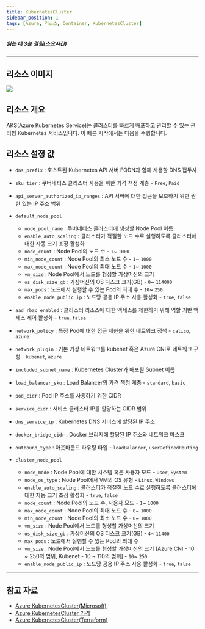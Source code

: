 ```yaml
---
title: KubernetesCluster
sidebar_position: 1
tags: [Azure, 리소스, Container, KubernetesCluster]
---
```





##### 읽는 데 3분 걸림(소요시간)

*****

## 리소스 이미지
<img src={icon} />

## 리소스 개요
AKS(Azure Kubernetes Service)는 클러스터를 빠르게 배포하고 관리할 수 있는 관리형 Kubernetes 서비스입니다. 이 빠른 시작에서는 다음을 수행합니다.




## 리소스 설정 값
- ```dns_prefix``` : 호스트된 Kubernetes API 서버 FQDN과 함께 사용할 DNS 접두사 

- ```sku_tier``` : 쿠버네티스 클러스터 사용을 위한 가격 책정 계층 - ```Free```, ```Paid```

- ```api_server_authorized_ip_ranges``` : API 서버에 대한 접근을 보호하기 위한 권한 있는 IP 주소 범위
   
- ```default_node_pool```
    + ```node_pool_name``` : 쿠버네티스 클러스터에 생성할 Node Pool 이름
    + ```enable_auto_scaling``` : 클러스터가 적절한 노드 수로 실행하도록 클러스터에 대한 자동 크기 조정 활성화
    + ```node_count``` : Node Pool의 노드 수 - ```1```~ ```1000```
    + ```min_node_count``` : Node Pool의 최소 노드 수 - ```1```~ ```1000```
    + ```max_node_count``` : Node Pool의 최대 노드 수 - ```1```~ ```1000```
    + ```vm_size``` : Node Pool에서 노드를 형성할 가상머신의 크기
    + ```os_disk_size_gb``` : 가상머신의 OS 디스크 크기(GB) - ```0```~ ```114000```
    + ```max_pods``` : 노드에서 실행할 수 있는 Pod의 최대 수 - ```10```~ ```250```
    + ```enable_node_public_ip``` : 노드당 공용 IP 주소 사용 활성화 - ```true```, ```false```


- ```aad_rbac_enabled``` : 클러스터 리소스에 대한 액세스를 제한하기 위해 역할 기반 액세스 제어 활성화 - ```true```, ```false```

- ```network_policy``` : 특정 Pod에 대한 접근 제한을 위한 네트워크 정책 - ```calico```, ```azure```

- ```network_plugin``` : 기본 가상 네트워크를 kubenet 혹은 Azure CNI로 네트워크 구성 - ```kubenet```, ```azure```

- ```included_subnet_name``` : Kubernetes Cluster가 배포될 Subnet 이름

- ```load_balancer_sku``` : Load Balancer의 가격 책정 계층  - ```standard```, ```basic```

- ```pod_cidr``` : Pod IP 주소를 사용하기 위한 CIDR

- ```service_cidr``` : 서비스 클러스터 IP를 할당하는 CIDR 범위

- ```dns_service_ip``` : Kubernetes DNS 서비스에 할당된 IP 주소

- ```docker_bridge_cidr``` : Docker 브리지에 할당된 IP 주소와 네트워크 마스크

- ```outbound_type``` : 아웃바운드 라우팅 타입 - ```loadBalancer```, ```userDefinedRouting```

- ```cluster_node_pool``` 
    + ```node_mode``` : Node Pool에 대한 시스템 혹은 사용자 모드 - ```User```, ```System```
    + ```node_os_type``` : Node Pool에서 VM의 OS 유형  - ```Linux```, ```Windows```
    + ```enable_auto_scaling``` : 클러스터가 적절한 노드 수로 실행하도록 클러스터에 대한 자동 크기 조정 활성화  - ```true```, ```false```
    + ```node_count``` : Node Pool의 노드 수, 사용자 모드  - ```1```~ ```1000```
    + ```max_node_count``` : Node Pool의 최대 노드 수  - ```0```~ ```1000```
    + ```min_node_count``` : Node Pool의 최소 노드 수  - ```0```~ ```1000```
    + ```vm_size``` : Node Pool에서 노드를 형성할 가상머신의 크기
    + ```os_disk_size_gb``` : 가상머신의 OS 디스크 크기(GB) - ```4```~ ```11400```
    + ```max_pods``` : 노드에서 실행할 수 있는 Pod의 최대 수
    + ```vm_size``` : Node Pool에서 노드를 형성할 가상머신의 크기 [Azure CNI - 10 ~ 250의 범위, Kubenet - 10 ~ 110의 범위] - ```10```~ ```250```
    + ```enable_node_public_ip``` : 노드당 공용 IP 주소 사용 활성화 - ```true```, ```false``` 







*****
## 참고 자료
- [Azure KubernetesCluster(Microsoft)](https://learn.microsoft.com/ko-kr/azure/aks/intro-kubernetes)
- [Azure KubernetesCluster 가격](https://azure.microsoft.com/en-us/pricing/details/kubernetes-service/) 
- [Azure KubernetesCluster(Terraform)](https://registry.terraform.io/providers/hashicorp/azurerm/latest/docs/resources/kubernetes_cluster)
